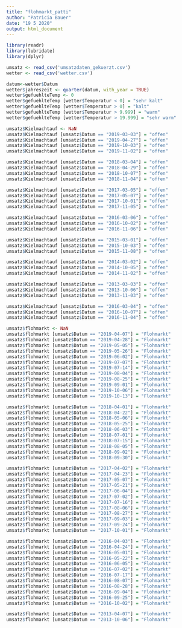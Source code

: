 ```yaml
---
title: "flohmarkt_patti"
author: "Patricia Bauer"
date: "19 5 2020"
output: html_document
---
```


```r
library(readr)
library(lubridate)
library(dplyr)
```

```r
umsatz <- read_csv('umsatzdaten_gekuerzt.csv')
wetter <- read_csv('wetter.csv')
```
```r
datum<-wetter$Datum
wetter$jahreszeit <- quarter(datum, with_year = TRUE)
wetter$gefuehlteTemp <- 0
wetter$gefuehlteTemp [wetter$Temperatur < 0] = "sehr kalt"
wetter$gefuehlteTemp [wetter$Temperatur > 0] = "kalt"
wetter$gefuehlteTemp [wetter$Temperatur > 9.999] = "warm"
wetter$gefuehlteTemp [wetter$Temperatur > 19.999] = "sehr warm"
```

```r
umsatz$Kielmachtauf <- NaN
umsatz$Kielmachtauf [umsatz$Datum == "2019-03-03"] = "offen"
umsatz$Kielmachtauf [umsatz$Datum == "2019-04-27"] = "offen"
umsatz$Kielmachtauf [umsatz$Datum == "2019-10-03"] = "offen"
umsatz$Kielmachtauf [umsatz$Datum == "2019-11-02"] = "offen"

umsatz$Kielmachtauf [umsatz$Datum == "2018-03-04"] = "offen"
umsatz$Kielmachtauf [umsatz$Datum == "2018-04-29"] = "offen"
umsatz$Kielmachtauf [umsatz$Datum == "2018-10-07"] = "offen"
umsatz$Kielmachtauf [umsatz$Datum == "2018-11-04"] = "offen"

umsatz$Kielmachtauf [umsatz$Datum == "2017-03-05"] = "offen"
umsatz$Kielmachtauf [umsatz$Datum == "2017-05-07"] = "offen"
umsatz$Kielmachtauf [umsatz$Datum == "2017-10-01"] = "offen"
umsatz$Kielmachtauf [umsatz$Datum == "2017-11-05"] = "offen"

umsatz$Kielmachtauf [umsatz$Datum == "2016-03-06"] = "offen"
umsatz$Kielmachtauf [umsatz$Datum == "2016-10-02"] = "offen"
umsatz$Kielmachtauf [umsatz$Datum == "2016-11-06"] = "offen"

umsatz$Kielmachtauf [umsatz$Datum == "2015-03-01"] = "offen"
umsatz$Kielmachtauf [umsatz$Datum == "2015-10-03"] = "offen"
umsatz$Kielmachtauf [umsatz$Datum == "2015-11-08"] = "offen"

umsatz$Kielmachtauf [umsatz$Datum == "2014-03-02"] = "offen"
umsatz$Kielmachtauf [umsatz$Datum == "2014-10-05"] = "offen"
umsatz$Kielmachtauf [umsatz$Datum == "2014-11-02"] = "offen"

umsatz$Kielmachtauf [umsatz$Datum == "2013-03-03"] = "offen"
umsatz$Kielmachtauf [umsatz$Datum == "2013-10-06"] = "offen"
umsatz$Kielmachtauf [umsatz$Datum == "2013-11-03"] = "offen"

umsatz$Kielmachtauf [umsatz$Datum == "2016-03-04"] = "offen"
umsatz$Kielmachtauf [umsatz$Datum == "2016-10-07"] = "offen"
umsatz$Kielmachtauf [umsatz$Datum == "2016-11-04"] = "offen"
```

```r
umsatz$flohmarkt <- NaN
umsatz$flohmarkt [umsatz$Datum == "2019-04-07"] = "Flohmarkt"
umsatz$flohmarkt [umsatz$Datum == "2019-04-28"] = "Flohmarkt"
umsatz$flohmarkt [umsatz$Datum == "2019-05-05"] = "Flohmarkt"
umsatz$flohmarkt [umsatz$Datum == "2019-05-26"] = "Flohmarkt"
umsatz$flohmarkt [umsatz$Datum == "2019-06-02"] = "Flohmarkt"
umsatz$flohmarkt [umsatz$Datum == "2019-07-07"] = "Flohmarkt"
umsatz$flohmarkt [umsatz$Datum == "2019-07-14"] = "Flohmarkt"
umsatz$flohmarkt [umsatz$Datum == "2019-08-04"] = "Flohmarkt"
umsatz$flohmarkt [umsatz$Datum == "2019-08-25"] = "Flohmarkt"
umsatz$flohmarkt [umsatz$Datum == "2019-09-01"] = "Flohmarkt"
umsatz$flohmarkt [umsatz$Datum == "2019-10-06"] = "Flohmarkt"
umsatz$flohmarkt [umsatz$Datum == "2019-10-13"] = "Flohmarkt"

umsatz$flohmarkt [umsatz$Datum == "2018-04-01"] = "Flohmarkt"
umsatz$flohmarkt [umsatz$Datum == "2018-04-22"] = "Flohmarkt"
umsatz$flohmarkt [umsatz$Datum == "2018-05-06"] = "Flohmarkt"
umsatz$flohmarkt [umsatz$Datum == "2018-05-25"] = "Flohmarkt"
umsatz$flohmarkt [umsatz$Datum == "2018-06-03"] = "Flohmarkt"
umsatz$flohmarkt [umsatz$Datum == "2018-07-01"] = "Flohmarkt"
umsatz$flohmarkt [umsatz$Datum == "2018-07-15"] = "Flohmarkt"
umsatz$flohmarkt [umsatz$Datum == "2018-08-05"] = "Flohmarkt"
umsatz$flohmarkt [umsatz$Datum == "2018-09-02"] = "Flohmarkt"
umsatz$flohmarkt [umsatz$Datum == "2018-09-30"] = "Flohmarkt"

umsatz$flohmarkt [umsatz$Datum == "2017-04-02"] = "Flohmarkt"
umsatz$flohmarkt [umsatz$Datum == "2017-04-23"] = "Flohmarkt"
umsatz$flohmarkt [umsatz$Datum == "2017-05-07"] = "Flohmarkt"
umsatz$flohmarkt [umsatz$Datum == "2017-05-21"] = "Flohmarkt"
umsatz$flohmarkt [umsatz$Datum == "2017-06-04"] = "Flohmarkt"
umsatz$flohmarkt [umsatz$Datum == "2017-07-02"] = "Flohmarkt"
umsatz$flohmarkt [umsatz$Datum == "2017-07-16"] = "Flohmarkt"
umsatz$flohmarkt [umsatz$Datum == "2017-08-06"] = "Flohmarkt"
umsatz$flohmarkt [umsatz$Datum == "2017-08-27"] = "Flohmarkt"
umsatz$flohmarkt [umsatz$Datum == "2017-09-03"] = "Flohmarkt"
umsatz$flohmarkt [umsatz$Datum == "2017-09-24"] = "Flohmarkt"
umsatz$flohmarkt [umsatz$Datum == "2017-10-01"] = "Flohmarkt"

umsatz$flohmarkt [umsatz$Datum == "2016-04-03"] = "Flohmarkt"
umsatz$flohmarkt [umsatz$Datum == "2016-04-24"] = "Flohmarkt"
umsatz$flohmarkt [umsatz$Datum == "2016-05-01"] = "Flohmarkt"
umsatz$flohmarkt [umsatz$Datum == "2016-05-22"] = "Flohmarkt"
umsatz$flohmarkt [umsatz$Datum == "2016-06-05"] = "Flohmarkt"
umsatz$flohmarkt [umsatz$Datum == "2016-07-02"] = "Flohmarkt"
umsatz$flohmarkt [umsatz$Datum == "2016-07-17"] = "Flohmarkt"
umsatz$flohmarkt [umsatz$Datum == "2016-08-07"] = "Flohmarkt"
umsatz$flohmarkt [umsatz$Datum == "2016-08-28"] = "Flohmarkt"
umsatz$flohmarkt [umsatz$Datum == "2016-09-04"] = "Flohmarkt"
umsatz$flohmarkt [umsatz$Datum == "2016-09-25"] = "Flohmarkt"
umsatz$flohmarkt [umsatz$Datum == "2016-10-02"] = "Flohmarkt"

umsatz$flohmarkt [umsatz$Datum == "2013-04-07"] = "Flohmarkt"
umsatz$flohmarkt [umsatz$Datum == "2013-10-06"] = "Flohmarkt"
```


